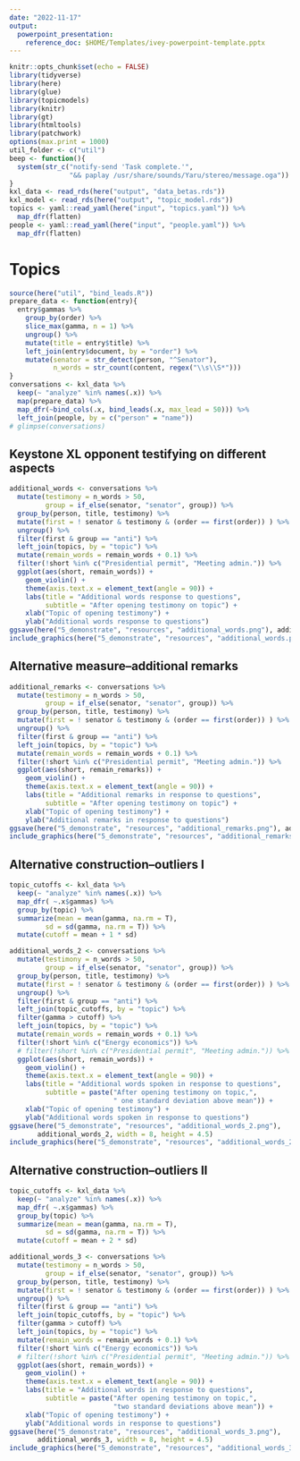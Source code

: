 ```yaml
---
date: "2022-11-17"
output:
  powerpoint_presentation:
    reference_doc: $HOME/Templates/ivey-powerpoint-template.pptx
---
```


```r
knitr::opts_chunk$set(echo = FALSE)
library(tidyverse)
library(here)
library(glue)
library(topicmodels)
library(knitr)
library(gt)
library(htmltools)
library(patchwork)
options(max.print = 1000)
util_folder <- c("util")
beep <- function(){
  system(str_c("notify-send 'Task complete.'",
               "&& paplay /usr/share/sounds/Yaru/stereo/message.oga"))
}
kxl_data <- read_rds(here("output", "data_betas.rds"))
kxl_model <- read_rds(here("output", "topic_model.rds"))
topics <- yaml::read_yaml(here("input", "topics.yaml")) %>%
  map_dfr(flatten)
people <- yaml::read_yaml(here("input", "people.yaml")) %>%
  map_dfr(flatten)
```

# Topics

```r
source(here("util", "bind_leads.R"))
prepare_data <- function(entry){
  entry$gammas %>%
    group_by(order) %>%
    slice_max(gamma, n = 1) %>%
    ungroup() %>%
    mutate(title = entry$title) %>%
    left_join(entry$document, by = "order") %>%
    mutate(senator = str_detect(person, "^Senator"), 
           n_words = str_count(content, regex("\\s\\S*")))
}
conversations <- kxl_data %>%
  keep(~ "analyze" %in% names(.x)) %>%
  map(prepare_data) %>%
  map_dfr(~bind_cols(.x, bind_leads(.x, max_lead = 50))) %>%
  left_join(people, by = c("person" = "name"))
# glimpse(conversations)
```

## Keystone XL opponent testifying on different aspects

```r
additional_words <- conversations %>%
  mutate(testimony = n_words > 50, 
         group = if_else(senator, "senator", group)) %>%
  group_by(person, title, testimony) %>%
  mutate(first = ! senator & testimony & (order == first(order)) ) %>%
  ungroup() %>%
  filter(first & group == "anti") %>%
  left_join(topics, by = "topic") %>%
  mutate(remain_words = remain_words + 0.1) %>%
  filter(!short %in% c("Presidential permit", "Meeting admin.")) %>%
  ggplot(aes(short, remain_words)) + 
    geom_violin() + 
    theme(axis.text.x = element_text(angle = 90)) + 
    labs(title = "Additional words response to questions", 
         subtitle = "After opening testimony on topic") + 
    xlab("Topic of opening testimony") + 
    ylab("Additional words response to questions")
ggsave(here("5_demonstrate", "resources", "additional_words.png"), additional_words, width = 8, height = 4.5)
include_graphics(here("5_demonstrate", "resources", "additional_words.png"))
```

## Alternative measure--additional remarks

```r
additional_remarks <- conversations %>%
  mutate(testimony = n_words > 50, 
         group = if_else(senator, "senator", group)) %>%
  group_by(person, title, testimony) %>%
  mutate(first = ! senator & testimony & (order == first(order)) ) %>%
  ungroup() %>%
  filter(first & group == "anti") %>%
  left_join(topics, by = "topic") %>%
  mutate(remain_words = remain_words + 0.1) %>%
  filter(!short %in% c("Presidential permit", "Meeting admin.")) %>%
  ggplot(aes(short, remain_remarks)) + 
    geom_violin() + 
    theme(axis.text.x = element_text(angle = 90)) + 
    labs(title = "Additional remarks in response to questions", 
         subtitle = "After opening testimony on topic") + 
    xlab("Topic of opening testimony") + 
    ylab("Additional remarks in response to questions")
ggsave(here("5_demonstrate", "resources", "additional_remarks.png"), additional_remarks, width = 8, height = 4.5)
include_graphics(here("5_demonstrate", "resources", "additional_remarks.png"))
```

## Alternative construction--outliers I

```r
topic_cutoffs <- kxl_data %>%
  keep(~ "analyze" %in% names(.x)) %>%
  map_dfr( ~.x$gammas) %>%
  group_by(topic) %>%
  summarize(mean = mean(gamma, na.rm = T), 
         sd = sd(gamma, na.rm = T)) %>%
  mutate(cutoff = mean + 1 * sd)
```

```r
additional_words_2 <- conversations %>%
  mutate(testimony = n_words > 50, 
         group = if_else(senator, "senator", group)) %>%
  group_by(person, title, testimony) %>%
  mutate(first = ! senator & testimony & (order == first(order)) ) %>%
  ungroup() %>%
  filter(first & group == "anti") %>%
  left_join(topic_cutoffs, by = "topic") %>%
  filter(gamma > cutoff) %>%
  left_join(topics, by = "topic") %>%
  mutate(remain_words = remain_words + 0.1) %>%
  filter(!short %in% c("Energy economics")) %>%
  # filter(!short %in% c("Presidential permit", "Meeting admin.")) %>%
  ggplot(aes(short, remain_words)) + 
    geom_violin() + 
    theme(axis.text.x = element_text(angle = 90)) + 
    labs(title = "Additional words spoken in response to questions", 
         subtitle = paste("After opening testimony on topic,", 
                          " one standard deviation above mean")) + 
    xlab("Topic of opening testimony") + 
    ylab("Additional words spoken in response to questions")
ggsave(here("5_demonstrate", "resources", "additional_words_2.png"),
       additional_words_2, width = 8, height = 4.5)
include_graphics(here("5_demonstrate", "resources", "additional_words_2.png"))
```

## Alternative construction--outliers II

```r
topic_cutoffs <- kxl_data %>%
  keep(~ "analyze" %in% names(.x)) %>%
  map_dfr( ~.x$gammas) %>%
  group_by(topic) %>%
  summarize(mean = mean(gamma, na.rm = T), 
         sd = sd(gamma, na.rm = T)) %>%
  mutate(cutoff = mean + 2 * sd)
```

```r
additional_words_3 <- conversations %>%
  mutate(testimony = n_words > 50, 
         group = if_else(senator, "senator", group)) %>%
  group_by(person, title, testimony) %>%
  mutate(first = ! senator & testimony & (order == first(order)) ) %>%
  ungroup() %>%
  filter(first & group == "anti") %>%
  left_join(topic_cutoffs, by = "topic") %>%
  filter(gamma > cutoff) %>%
  left_join(topics, by = "topic") %>%
  mutate(remain_words = remain_words + 0.1) %>%
  filter(!short %in% c("Energy economics")) %>%
  # filter(!short %in% c("Presidential permit", "Meeting admin.")) %>%
  ggplot(aes(short, remain_words)) + 
    geom_violin() + 
    theme(axis.text.x = element_text(angle = 90)) + 
    labs(title = "Additional words in response to questions", 
         subtitle = paste("After opening testimony on topic,", 
                          "two standard deviations above mean")) + 
    xlab("Topic of opening testimony") + 
    ylab("Additional words in response to questions")
ggsave(here("5_demonstrate", "resources", "additional_words_3.png"),
       additional_words_3, width = 8, height = 4.5)
include_graphics(here("5_demonstrate", "resources", "additional_words_3.png"))
```
